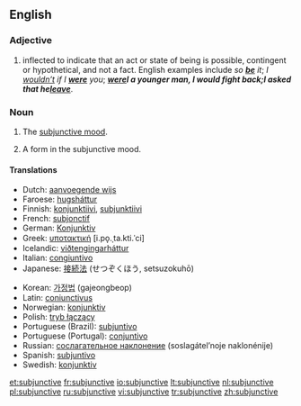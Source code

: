 ==English==

===Adjective===
{{en-adj|-}}

# {{context|grammar|of a verb}} inflected to indicate that an act or state of being is possible, contingent or hypothetical, and not a fact.  English examples include ''so '''[[be]]''' it''; ''I [[wouldn’t]] if I '''[[were]]''' you''; '''''[[were]]''' I a younger man, I would fight back''; ''I asked that he '''[[leave]]'''''.

===Noun===
{{en-noun|s|-}}

# {{context|grammar|uncountable}} The [[subjunctive mood]].
# {{context|countable}} A form in the subjunctive mood.

====Translations====
{{trans-top|subjunctive mood}}
* Dutch: [[aanvoegende wijs]] {{m}}
* Faroese: [[hugsháttur]] {{m}}
* Finnish: [[konjunktiivi]], [[subjunktiivi]]
* French: [[subjonctif]] {{m}}
* German: [[Konjunktiv]] {{m}}
* Greek: [[υποτακτική]] [i.po̞.ˌta.kti.ˈci] {{f}}
* Icelandic: [[viðtengingarháttur]] {{m}}
* Italian: [[congiuntivo]] {{m}}
* Japanese: [[接続法]] (せつぞくほう, setsuzokuhō)
{{trans-mid}}
* Korean: [[가정법]] (gajeongbeop)
* Latin: [[coniunctivus]]
* Norwegian: [[konjunktiv]] {{m}}
* Polish: [[tryb łączący]] {{m}}
* Portuguese (Brazil): [[subjuntivo]] {{m}}
* Portuguese (Portugal): [[conjuntivo]] {{m}}
* Russian: [[сослагательное наклонение]] (soslagátel’noje naklonénije) {{n}}
* Spanish: [[subjuntivo]] {{m}}
* Swedish: [[konjunktiv]] {{c}}
{{trans-bottom}}

[[et:subjunctive]]
[[fr:subjunctive]]
[[io:subjunctive]]
[[lt:subjunctive]]
[[nl:subjunctive]]
[[pl:subjunctive]]
[[ru:subjunctive]]
[[vi:subjunctive]]
[[tr:subjunctive]]
[[zh:subjunctive]]